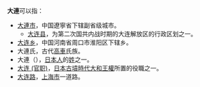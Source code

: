 '''大連'''可以指：
*[[大連市|大連市]]，中国遼寧省下辖副省级城市。
**[[大连县|大连县]]，为第二次国共内战时期的大连解放区的行政区划之一。
*[[大连乡|大连乡]]，中国河南省周口市淮阳区下辖乡。
*大連氏，古代[[高車|高車]]氏族。
*大連（{{jpn|j=大連|hg=おおむらじ|rm=Ōmuraji}}），[[日本人|日本人]]的[[姓|姓]]之一。
*[[大连_(官职)|大连 (官职)]]，[[日本|日本]][[古墳時代|古墳時代]][[大和王權|大和王權]]所置的役職之一。
*[[大连路|大连路]]，[[上海市|上海市]]一道路。

{{消歧义|D|cat=二字地名消歧義}}